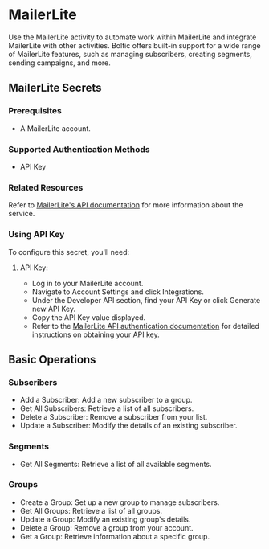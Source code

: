 # MailerLite

Use the MailerLite activity to automate work within MailerLite and integrate MailerLite with other activities. Boltic offers built-in support for a wide range of MailerLite features, such as managing subscribers, creating segments, sending campaigns, and more.

## MailerLite Secrets

### Prerequisites

- A MailerLite account.

### Supported Authentication Methods

- API Key

### Related Resources

Refer to [MailerLite's API documentation](https://developers.mailerlite.com/docs) for more information about the service.

### Using API Key

To configure this secret, you'll need:

1. API Key:

   - Log in to your MailerLite account.
   - Navigate to Account Settings and click Integrations.
   - Under the Developer API section, find your API Key or click Generate new API Key.
   - Copy the API Key value displayed.
   - Refer to the [MailerLite API authentication documentation](https://developers.mailerlite.com/docs) for detailed instructions on obtaining your API key.

## Basic Operations

### Subscribers

- Add a Subscriber: Add a new subscriber to a group.
- Get All Subscribers: Retrieve a list of all subscribers.
- Delete a Subscriber: Remove a subscriber from your list.
- Update a Subscriber: Modify the details of an existing subscriber.

### Segments

- Get All Segments: Retrieve a list of all available segments.

### Groups

- Create a Group: Set up a new group to manage subscribers.
- Get All Groups: Retrieve a list of all groups.
- Update a Group: Modify an existing group's details.
- Delete a Group: Remove a group from your account.
- Get a Group: Retrieve information about a specific group.